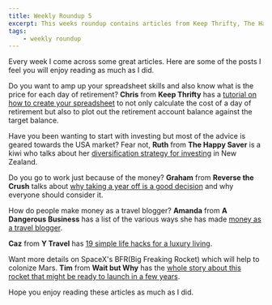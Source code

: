 ```yaml
---
title: Weekly Roundup 5
excerpt: This weeks roundup contains articles from Keep Thrifty, The Happy Saver, Reverse the Crush, A Dangerous Business, Y Travel and Wait but Why. Hope you enjoy reading these articles as much as I did.
tags:
    - weekly roundup
---
```


Every week I come across some great articles. Here are some of the posts I feel you will enjoy reading as much as I did.

Do you want to amp up your spreadsheet skills and also know what is the price for each day of retirement? **Chris** from **Keep Thrifty** has a [tutorial on how to create your spreadsheet](http://www.keepthrifty.com/2016/09/25/the-price-of-an-extra-day-spreadsheet-edition/) to not only calculate the cost of a day of retirement but also to plot out the retirement account balance against the target balance.

Have you been wanting to start with investing but most of the advice is geared towards the USA market? Fear not, **Ruth** from **The Happy Saver** is a kiwi who talks about her [diversification strategy for investing](http://www.thehappysaver.com/blog/dive-into-diversification) in New Zealand.

Do you go to work just because of the money? **Graham** from **Reverse the Crush** talks about [why taking a year off is a good decision](http://www.reversethecrush.com/taking-year-off-awesome-af/) and why everyone should consider it.

How do people make money as a travel blogger? **Amanda** from **A Dangerous Business** has a list of the various ways she has made [money as a travel blogger](http://www.dangerous-business.com/2016/09/make-money-as-blogger/).

**Caz** from **Y Travel** has [19 simple life hacks for a luxury living](http://www.ytravelblog.com/ife-hacks-luxury-living/).

Want more details on SpaceX's BFR(Big Freaking Rocket) which will help to colonize Mars. **Tim** from **Wait but Why** has the [whole story about this rocket that might be ready to launch in a few years](http://waitbutwhy.com/2016/09/spacexs-big-freaking-rocket-cleanversion.html).

Hope you enjoy reading these articles as much as I did.
